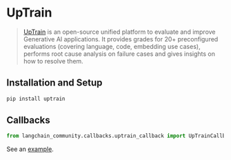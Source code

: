 # UpTrain

>[UpTrain](https://uptrain.ai/) is an open-source unified platform to evaluate and
>improve Generative AI applications. It provides grades for 20+ preconfigured evaluations
>(covering language, code, embedding use cases), performs root cause analysis on failure
>cases and gives insights on how to resolve them.

## Installation and Setup

```bash
pip install uptrain
```

## Callbacks

```python
from langchain_community.callbacks.uptrain_callback import UpTrainCallbackHandler
```

See an [example](/docs/integrations/callbacks/uptrain).
